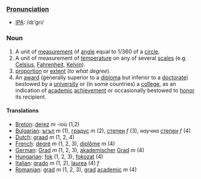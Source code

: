 ===[[Pronunciation]]===
*[[w:IPA|IPA]]: /dɪ'gri/

===Noun===

# A unit of [[measurement]] of [[angle]] equal to 1/360 of a [[circle]].
# A unit of measurement of [[temperature]] on any of several [[scales]] (e.g. [[Celsius]], [[Fahrenheit]], [[Kelvin]]).
# [[proportion]] or [[extent]] (''to what degree'').
# An [[award]] (generally superior to a [[diploma]] but inferior to a [[doctorate]]) bestowed by a [[university]] or (in some countries) a [[college]], as an indication of [[academic]] [[achievement]] or occasionally bestowed to [[honor]] its recipient.

====Translations====

*[[Breton]]: [[derez]] ''m'' -ioù (1,2)
*[[Bulgarian]]: [[ъгъл]] ''m'' (1), [[градус]] ''m'' (2), [[степен]] ''f'' (3), ''научна'' [[степен]] ''f'' (4)
*[[Dutch]]: [[graad]] ''m'' (1, 2, 4)
*[[French]]: [[degré]] ''m'' (1, 2, 3), [[diplôme]] ''m'' (4)
*[[German]]: [[Grad]] ''m'' (1, 2, 3), [[akademischer]] [[Grad]] ''m'' (4)
*[[Hungarian]]: [[fok]] (1, 2, 3), [[fokozat]] (4)
*[[Italian]]: [[grado]] ''m'' (1, 2), [[laurea]] (4) ''f''
*[[Romanian]]: [[grad]] ''m'' (1, 2, 3), [[grad]] [[academic]] ''m'' (4)